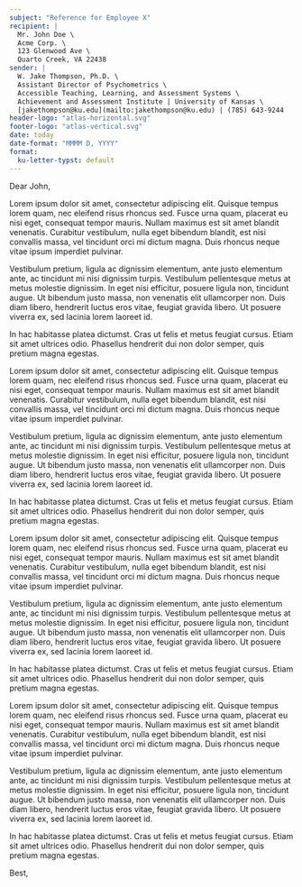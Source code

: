 ```yaml
---
subject: "Reference for Employee X"
recipient: |
  Mr. John Doe \
  Acme Corp. \
  123 Glenwood Ave \
  Quarto Creek, VA 22438
sender: |
  W. Jake Thompson, Ph.D. \
  Assistant Director of Psychometrics \
  Accessible Teaching, Learning, and Assessment Systems \
  Achievement and Assessment Institute | University of Kansas \
  [jakethompson@ku.edu](mailto:jakethompson@ku.edu) | (785) 643-9244
header-logo: "atlas-horizontal.svg"
footer-logo: "atlas-vertical.svg"
date: today
date-format: "MMMM D, YYYY"
format:
  ku-letter-typst: default
---
```


Dear John,

Lorem ipsum dolor sit amet, consectetur adipiscing elit. Quisque tempus lorem quam, nec eleifend risus rhoncus sed. Fusce urna quam, placerat eu nisi eget, consequat tempor mauris. Nullam maximus est sit amet blandit venenatis. Curabitur vestibulum, nulla eget bibendum blandit, est nisi convallis massa, vel tincidunt orci mi dictum magna. Duis rhoncus neque vitae ipsum imperdiet pulvinar. 

Vestibulum pretium, ligula ac dignissim elementum, ante justo elementum ante, ac tincidunt mi nisi dignissim turpis. Vestibulum pellentesque metus at metus molestie dignissim. In eget nisi efficitur, posuere ligula non, tincidunt augue. Ut bibendum justo massa, non venenatis elit ullamcorper non. Duis diam libero, hendrerit luctus eros vitae, feugiat gravida libero. Ut posuere viverra ex, sed lacinia lorem laoreet id. 

In hac habitasse platea dictumst. Cras ut felis et metus feugiat cursus. Etiam sit amet ultrices odio. Phasellus hendrerit dui non dolor semper, quis pretium magna egestas.

Lorem ipsum dolor sit amet, consectetur adipiscing elit. Quisque tempus lorem quam, nec eleifend risus rhoncus sed. Fusce urna quam, placerat eu nisi eget, consequat tempor mauris. Nullam maximus est sit amet blandit venenatis. Curabitur vestibulum, nulla eget bibendum blandit, est nisi convallis massa, vel tincidunt orci mi dictum magna. Duis rhoncus neque vitae ipsum imperdiet pulvinar. 

Vestibulum pretium, ligula ac dignissim elementum, ante justo elementum ante, ac tincidunt mi nisi dignissim turpis. Vestibulum pellentesque metus at metus molestie dignissim. In eget nisi efficitur, posuere ligula non, tincidunt augue. Ut bibendum justo massa, non venenatis elit ullamcorper non. Duis diam libero, hendrerit luctus eros vitae, feugiat gravida libero. Ut posuere viverra ex, sed lacinia lorem laoreet id. 

In hac habitasse platea dictumst. Cras ut felis et metus feugiat cursus. Etiam sit amet ultrices odio. Phasellus hendrerit dui non dolor semper, quis pretium magna egestas.

Lorem ipsum dolor sit amet, consectetur adipiscing elit. Quisque tempus lorem quam, nec eleifend risus rhoncus sed. Fusce urna quam, placerat eu nisi eget, consequat tempor mauris. Nullam maximus est sit amet blandit venenatis. Curabitur vestibulum, nulla eget bibendum blandit, est nisi convallis massa, vel tincidunt orci mi dictum magna. Duis rhoncus neque vitae ipsum imperdiet pulvinar. 

Vestibulum pretium, ligula ac dignissim elementum, ante justo elementum ante, ac tincidunt mi nisi dignissim turpis. Vestibulum pellentesque metus at metus molestie dignissim. In eget nisi efficitur, posuere ligula non, tincidunt augue. Ut bibendum justo massa, non venenatis elit ullamcorper non. Duis diam libero, hendrerit luctus eros vitae, feugiat gravida libero. Ut posuere viverra ex, sed lacinia lorem laoreet id. 

In hac habitasse platea dictumst. Cras ut felis et metus feugiat cursus. Etiam sit amet ultrices odio. Phasellus hendrerit dui non dolor semper, quis pretium magna egestas.

Lorem ipsum dolor sit amet, consectetur adipiscing elit. Quisque tempus lorem quam, nec eleifend risus rhoncus sed. Fusce urna quam, placerat eu nisi eget, consequat tempor mauris. Nullam maximus est sit amet blandit venenatis. Curabitur vestibulum, nulla eget bibendum blandit, est nisi convallis massa, vel tincidunt orci mi dictum magna. Duis rhoncus neque vitae ipsum imperdiet pulvinar. 

Vestibulum pretium, ligula ac dignissim elementum, ante justo elementum ante, ac tincidunt mi nisi dignissim turpis. Vestibulum pellentesque metus at metus molestie dignissim. In eget nisi efficitur, posuere ligula non, tincidunt augue. Ut bibendum justo massa, non venenatis elit ullamcorper non. Duis diam libero, hendrerit luctus eros vitae, feugiat gravida libero. Ut posuere viverra ex, sed lacinia lorem laoreet id. 

In hac habitasse platea dictumst. Cras ut felis et metus feugiat cursus. Etiam sit amet ultrices odio. Phasellus hendrerit dui non dolor semper, quis pretium magna egestas.

Best,


